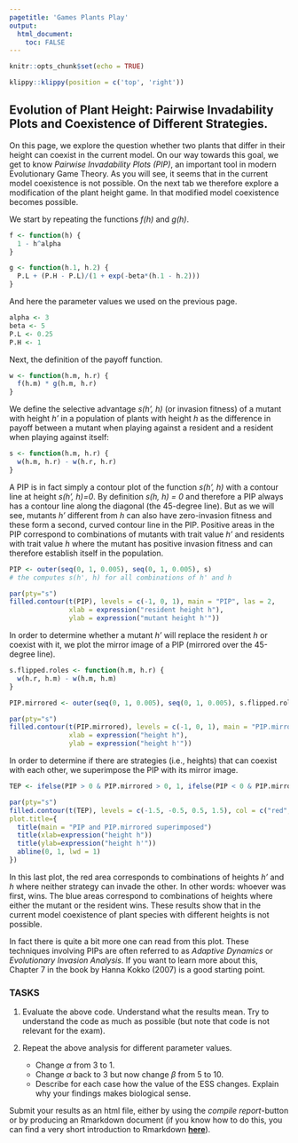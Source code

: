 ```yaml
---
pagetitle: 'Games Plants Play'
output: 
  html_document:
    toc: FALSE
---
```


```r
knitr::opts_chunk$set(echo = TRUE)
```

```r
klippy::klippy(position = c('top', 'right'))
```

<!-- # Games Plants Play {.tabset} -->

## Evolution of Plant Height: Pairwise Invadability Plots and Coexistence of Different Strategies.

On this page, we explore the question whether two plants that differ in their height can coexist in the current model. On our way towards this goal, we get to know *Pairwise Invadability Plots (PIP)*, an important tool in modern Evolutionary Game Theory. As you will see, it seems that in the current model coexistence is not possible. On the next tab we therefore explore a modification of the plant height game. In that modified model coexistence becomes possible.

We start by repeating the functions *f(h)* and *g(h)*.

```r
f <- function(h) { 
  1 - h^alpha
}

g <- function(h.1, h.2) {
  P.L + (P.H - P.L)/(1 + exp(-beta*(h.1 - h.2)))
}
```

And here the parameter values we used on the previous page.

```r
alpha <- 3
beta <- 5
P.L <- 0.25
P.H <- 1
```

Next, the definition of the payoff function.

```r
w <- function(h.m, h.r) {
  f(h.m) * g(h.m, h.r)
}
```

We define the selective advantage *s(h', h)* (or invasion fitness) of a mutant with height *h'* in a population of plants with height *h* as the difference in payoff between a mutant when playing against a resident and a resident when playing against itself:

```r
s <- function(h.m, h.r) {
  w(h.m, h.r) - w(h.r, h.r)
}
```

A PIP is in fact simply a contour plot of the function *s(h', h)* with a contour line at height *s(h', h)=0*. By definition *s(h, h) = 0* and therefore a PIP always has a contour line along the diagonal (the 45-degree line). But as we will see, mutants *h'* different from *h* can also have zero-invasion fitness and these form a second, curved contour line in the PIP. Positive areas in the PIP correspond to combinations of mutants with trait value *h'* and residents with trait value *h* where the mutant has positive invasion fitness and can therefore establish itself in the population.

```r
PIP <- outer(seq(0, 1, 0.005), seq(0, 1, 0.005), s)
# the computes s(h', h) for all combinations of h' and h

par(pty="s")
filled.contour(t(PIP), levels = c(-1, 0, 1), main = "PIP", las = 2,
               xlab = expression("resident height h"),
               ylab = expression("mutant height h'"))
```

In order to determine whether a mutant *h'* will replace the resident *h* or coexist with it, we plot the mirror image of a PIP (mirrored over the 45-degree line).

```r
s.flipped.roles <- function(h.m, h.r) {
  w(h.r, h.m) - w(h.m, h.m)
}

PIP.mirrored <- outer(seq(0, 1, 0.005), seq(0, 1, 0.005), s.flipped.roles)

par(pty="s")
filled.contour(t(PIP.mirrored), levels = c(-1, 0, 1), main = "PIP.mirrored", las = 2,
               xlab = expression("height h"),
               ylab = expression("height h'"))
```

In order to determine if there are strategies (i.e., heights) that can coexist with each other, we superimpose the PIP with its mirror image.

```r
TEP <- ifelse(PIP > 0 & PIP.mirrored > 0, 1, ifelse(PIP < 0 & PIP.mirrored < 0, -1, 0))

par(pty="s")
filled.contour(t(TEP), levels = c(-1.5, -0.5, 0.5, 1.5), col = c("red", "blue", "green"),
plot.title={
  title(main = "PIP and PIP.mirrored superimposed")
  title(xlab=expression("height h"))
  title(ylab=expression("height h'"))
  abline(0, 1, lwd = 1)
})
```

In this last plot, the red area corresponds to combinations of heights *h'* and *h* where neither strategy can invade the other. In other words: whoever was first, wins. The blue areas correspond to combinations of heights where either the mutant or the resident wins. These results show that in the current model coexistence of plant species with different heights is not possible.
<!--: there always exists a unique height that will win against plants with any other height.-->

In fact there is quite a bit more one can read from this plot. These techniques involving PIPs are often referred to as *Adaptive Dynamics* or *Evolutionary Invasion Analysis*. If you want to learn more about this, Chapter 7 in the book by Hanna Kokko (2007) is a good starting point.

### TASKS

1. Evaluate the above code. Understand what the results mean. Try to understand the code as much as possible (but note that code is not relevant for the exam).

2. Repeat the above analysis for different parameter values.
    + Change $\alpha$ from 3 to 1.
    + Change $\alpha$ back to 3 but now change $\beta$ from 5 to 10.
    + Describe for each case how the value of the ESS changes. Explain why your findings makes biological sense.    


Submit your results as an html file, either by using the *compile report*-button or by producing an Rmarkdown document (if you know how to do this, you can find a very short introduction to Rmarkdown [**here**](https://clausrueffler.github.io/CodingWithR/Markdown.html)).
